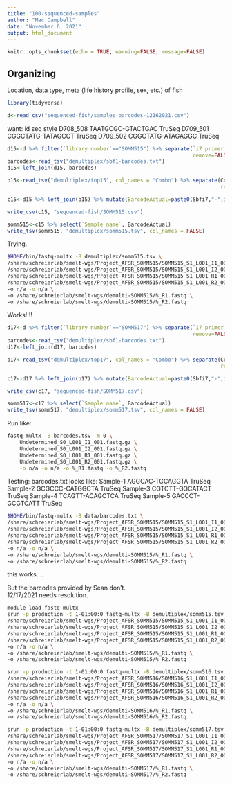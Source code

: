 ```yaml
---
title: "100-sequenced-samples"
author: "Mac Campbell"
date: "November 6, 2021"
output: html_document
---
```


```r
knitr::opts_chunk$set(echo = TRUE, warning=FALSE, message=FALSE)
```

## Organizing
Location, data type, meta (life history profile, sex, etc.) of fish

```r
library(tidyverse)
```

```r
d<-read_csv("sequenced-fish/samples-barcodes-12162021.csv")
```

want:
id      seq     style
D708_508        TAATGCGC-GTACTGAC       TruSeq
D709_501        CGGCTATG-TATAGCCT       TruSeq
D709_502        CGGCTATG-ATAGAGGC       TruSeq


```r
d15<-d %>% filter(`library number`=="SOMM515") %>% separate(`i7 primer name`, into =c("Type","i7Well"), 
                                                            remove=FALSE)
barcodes<-read_tsv("demultiplex/sbf1-barcodes.txt")
d15<-left_join(d15, barcodes)

b15<-read_tsv("demultiplex/top15", col_names = "Combo") %>% separate(Combo, into=c("Hits","Sbfi7","i5act"), 
                                                                     remove=FALSE)

c15<-d15 %>% left_join(b15) %>% mutate(BarcodeActual=paste0(Sbfi7,"-",i5act))

write_csv(c15, "sequenced-fish/SOMM515.csv")

somm515<-c15 %>% select(`Sample name`, BarcodeActual)
write_tsv(somm515, "demultiplex/somm515.tsv", col_names = FALSE)

```

Trying.    
```sh
$HOME/bin/fastq-multx -B demultiplex/somm515.tsv \
/share/schreierlab/smelt-wgs/Project_AFSR_SOMM515/SOMM515_S1_L001_I1_001.fastq.gz \
/share/schreierlab/smelt-wgs/Project_AFSR_SOMM515/SOMM515_S1_L001_I2_001.fastq.gz \
/share/schreierlab/smelt-wgs/Project_AFSR_SOMM515/SOMM515_S1_L001_R1_001.fastq.gz \
/share/schreierlab/smelt-wgs/Project_AFSR_SOMM515/SOMM515_S1_L001_R2_001.fastq.gz \
-o n/a -o n/a \
-o /share/schreierlab/smelt-wgs/demulti-SOMM515/%_R1.fastq \
-o /share/schreierlab/smelt-wgs/demulti-SOMM515/%_R2.fastq
```

Works!!!!


```r
d17<-d %>% filter(`library number`=="SOMM517") %>% separate(`i7 primer name`, into =c("Type","i7Well"), 
                                                            remove=FALSE)
barcodes<-read_tsv("demultiplex/sbf1-barcodes.txt")
d17<-left_join(d17, barcodes)

b17<-read_tsv("demultiplex/top17", col_names = "Combo") %>% separate(Combo, into=c("Hits","Sbfi7","i5act"), 
                                                                     remove=FALSE)

c17<-d17 %>% left_join(b17) %>% mutate(BarcodeActual=paste0(Sbfi7,"-",i5act))

write_csv(c17, "sequenced-fish/SOMM517.csv")

somm517<-c17 %>% select(`Sample name`, BarcodeActual)
write_tsv(somm517, "demultiplex/somm517.tsv", col_names = FALSE)

```


Run like:   
```sh
fastq-multx -B barcodes.tsv -m 0 \
    Undetermined_S0_L001_I1_001.fastq.gz \
    Undetermined_S0_L001_I2_001.fastq.gz \
    Undetermined_S0_L001_R1_001.fastq.gz \
    Undetermined_S0_L001_R2_001.fastq.gz \
    -o n/a -o n/a -o %_R1.fastq -o %_R2.fastq
```

Testing:
barcodes.txt looks like:
Sample-1 AGGCAC-TGCAGGTA TruSeq
Sample-2 GCGCCC-CATGGCTA TruSeq
Sample-3 CGTCTT-GGCATACT TruSeq
Sample-4 TCAGTT-ACAGCTCA TruSeq
Sample-5 GACCCT-GCGTCATT TruSeq
      
```sh
$HOME/bin/fastq-multx -B data/barcodes.txt \
/share/schreierlab/smelt-wgs/Project_AFSR_SOMM515/SOMM515_S1_L001_I1_001.fastq.gz \
/share/schreierlab/smelt-wgs/Project_AFSR_SOMM515/SOMM515_S1_L001_I2_001.fastq.gz \
/share/schreierlab/smelt-wgs/Project_AFSR_SOMM515/SOMM515_S1_L001_R1_001.fastq.gz \
/share/schreierlab/smelt-wgs/Project_AFSR_SOMM515/SOMM515_S1_L001_R2_001.fastq.gz \
-o n/a -o n/a \
-o /share/schreierlab/smelt-wgs/demulti-SOMM515/%_R1.fastq \
-o /share/schreierlab/smelt-wgs/demulti-SOMM515/%_R2.fastq
```

this works....

But the barcodes provided by Sean don't.     
12/17/2021 needs resolution.     

```sh
module load fastq-multx 
srun -p production -t 1-01:00:0 fastq-multx -B demultiplex/somm515.tsv \
/share/schreierlab/smelt-wgs/Project_AFSR_SOMM515/SOMM515_S1_L001_I1_001.fastq.gz \
/share/schreierlab/smelt-wgs/Project_AFSR_SOMM515/SOMM515_S1_L001_I2_001.fastq.gz \
/share/schreierlab/smelt-wgs/Project_AFSR_SOMM515/SOMM515_S1_L001_R1_001.fastq.gz \
/share/schreierlab/smelt-wgs/Project_AFSR_SOMM515/SOMM515_S1_L001_R2_001.fastq.gz \
-o n/a -o n/a \
-o /share/schreierlab/smelt-wgs/demulti-SOMM515/%_R1.fastq \
-o /share/schreierlab/smelt-wgs/demulti-SOMM515/%_R2.fastq
```


```sh
srun -p production -t 1-01:00:0 fastq-multx -B demultiplex/somm516.tsv \
/share/schreierlab/smelt-wgs/Project_AFSR_SOMM516/SOMM516_S1_L001_I1_001.fastq.gz \
/share/schreierlab/smelt-wgs/Project_AFSR_SOMM516/SOMM516_S1_L001_I2_001.fastq.gz \
/share/schreierlab/smelt-wgs/Project_AFSR_SOMM516/SOMM516_S1_L001_R1_001.fastq.gz \
/share/schreierlab/smelt-wgs/Project_AFSR_SOMM516/SOMM516_S1_L001_R2_001.fastq.gz \
-o n/a -o n/a \
-o /share/schreierlab/smelt-wgs/demulti-SOMM516/%_R1.fastq \
-o /share/schreierlab/smelt-wgs/demulti-SOMM516/%_R2.fastq
```



```sh
srun -p production -t 1-01:00:0 fastq-multx -B demultiplex/somm517.tsv \
/share/schreierlab/smelt-wgs/Project_AFSR_SOMM517/SOMM517_S1_L001_I1_001.fastq.gz \
/share/schreierlab/smelt-wgs/Project_AFSR_SOMM517/SOMM517_S1_L001_I2_001.fastq.gz \
/share/schreierlab/smelt-wgs/Project_AFSR_SOMM517/SOMM517_S1_L001_R1_001.fastq.gz \
/share/schreierlab/smelt-wgs/Project_AFSR_SOMM517/SOMM517_S1_L001_R2_001.fastq.gz \
-o n/a -o n/a \
-o /share/schreierlab/smelt-wgs/demulti-SOMM517/%_R1.fastq \
-o /share/schreierlab/smelt-wgs/demulti-SOMM517/%_R2.fastq
```

